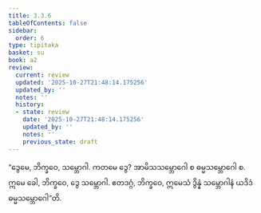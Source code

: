 ```yaml
---
title: 3.3.6
tableOfContents: false
sidebar:
  order: 6
type: tipitaka
basket: su
book: a2
review:
  current: review
  updated: '2025-10-27T21:48:14.175256'
  updated_by: ''
  notes: ''
  history:
  - state: review
    date: '2025-10-27T21:48:14.175256'
    updated_by: ''
    notes: ''
    previous_state: draft
---
```



<ReviewStatus review={frontmatter.review} showDetails={true} />

<HypothesisAnnotation frontmatter={frontmatter} />

<DynamicBreadcrumb />

<Division number="147" book="a2" e="ch" v="15" p="91">

<Paragraph number="238" book="a2">
“ဒွေမေ, ဘိက္ခဝေ, သမ္ဘောဂါ. ကတမေ ဒွေ? အာမိသသမ္ဘောဂေါ စ ဓမ္မသမ္ဘောဂေါ စ. ဣမေ ခေါ, ဘိက္ခဝေ, ဒွေ သမ္ဘောဂါ. ဧတဒဂ္ဂံ, ဘိက္ခဝေ, ဣမေသံ ဒွိန္နံ သမ္ဘောဂါနံ ယဒိဒံ ဓမ္မသမ္ဘောဂေါ”တိ.
</Paragraph>
</Division>